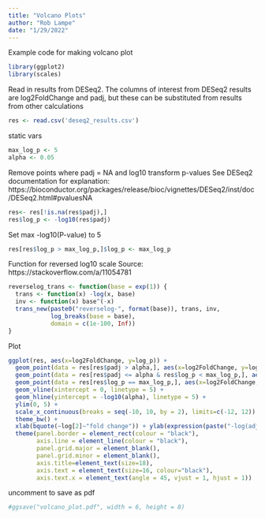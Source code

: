 ```yaml
---
title: "Volcano Plots"
author: "Rob Lampe"
date: "1/29/2022"
---
```


Example code for making volcano plot

```r
library(ggplot2)
library(scales)
```

Read in results from DESeq2.
The columns of interest from DESeq2 results are log2FoldChange and padj,
but these can be substituted from results from other calculations

```r
res <- read.csv('deseq2_results.csv')
```

static vars

```r
max_log_p <- 5
alpha <- 0.05
```

Remove points where padj = NA and log10 transform p-values
See DESeq2 documentation for explanation: 
https://bioconductor.org/packages/release/bioc/vignettes/DESeq2/inst/doc/DESeq2.html#pvaluesNA

```r
res<- res[!is.na(res$padj),]
res$log_p <- -log10(res$padj)
```

Set max -log10(P-value) to 5

```r
res[res$log_p > max_log_p,]$log_p <- max_log_p 
```

Function for reversed log10 scale
Source: https://stackoverflow.com/a/11054781

```r
reverselog_trans <- function(base = exp(1)) {
  trans <- function(x) -log(x, base)
  inv <- function(x) base^(-x)
  trans_new(paste0("reverselog-", format(base)), trans, inv, 
            log_breaks(base = base), 
            domain = c(1e-100, Inf))
}
```

Plot

```r
ggplot(res, aes(x=log2FoldChange, y=log_p)) + 
  geom_point(data = res[res$padj > alpha,], aes(x=log2FoldChange, y=log_p), color="grey", size = 2.5) + # points with padj > alpha are grey 
  geom_point(data = res[res$padj <= alpha & res$log_p < max_log_p,], aes(x=log2FoldChange, y=log_p), size = 2.5) + # point with padj < alpha and log10(padj) < max_log_p are black circles
  geom_point(data = res[res$log_p == max_log_p,], aes(x=log2FoldChange, y=log_p), size = 2.5, shape = 17) + # points with padj < alpha and log10(padj) = max_log_p are black triangles
  geom_vline(xintercept = 0, linetype = 5) +
  geom_hline(yintercept = -log10(alpha), linetype = 5) + 
  ylim(0, 5) +
  scale_x_continuous(breaks = seq(-10, 10, by = 2), limits=c(-12, 12)) +
  theme_bw() +
  xlab(bquote(~log[2]~"fold change")) + ylab(expression(paste("-log(adjusted ", italic("p"), "-value)", sep=""))) +
  theme(panel.border = element_rect(colour = "black"), 
        axis.line = element_line(colour = "black"), 
        panel.grid.major = element_blank(), 
        panel.grid.minor = element_blank(),
        axis.title=element_text(size=18), 
        axis.text = element_text(size=16, colour="black"),
        axis.text.x = element_text(angle = 45, vjust = 1, hjust = 1))
```

uncomment to save as pdf
```r
#ggsave("volcano_plot.pdf", width = 6, height = 8)
```
